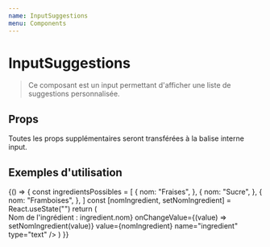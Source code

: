 ```yaml
---
name: InputSuggestions
menu: Components
---
```


# InputSuggestions


> Ce composant est un input permettant d'afficher une liste de suggestions personnalisée.

## Props
<Props of={InputSuggestions} />

Toutes les props supplémentaires seront transférées à la balise interne input.


## Exemples d'utilisation

<Playground>
  {() => {
    const ingredientsPossibles = [
      {
        nom: "Fraises",
      },
      {
        nom: "Sucre",
      },
      {
        nom: "Framboises",
      },
    ]
    const [nomIngredient, setNomIngredient] = React.useState("")
    return (
      <form>
        <label htmlFor="nomIngredient">Nom de l'ingrédient : </label>
          <InputSuggestions
            elements={ingredientsPossibles}
            id="nomIngredient"
            getElementText={(ingredient) => ingredient.nom}
            onChangeValue={(value) => setNomIngredient(value)}
            value={nomIngredient}
            name="ingredient"
            type="text"
          />
      </form>
    )
  }}
</Playground>
